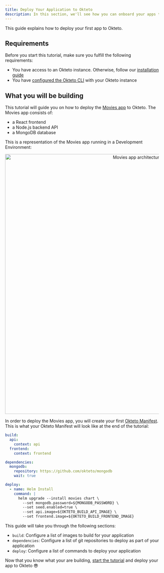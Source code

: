 ```yaml
---
title: Deploy Your Application to Okteto
description: In this section, we'll see how you can onboard your apps to Okteto
---
```



This guide explains how to deploy your first app to Okteto.

## Requirements

Before you start this tutorial, make sure you fulfill the following requirements:

- You have access to an Okteto instance. Otherwise, follow our [installation guide](get-started/install/index.mdx)
- You have [configured the Okteto CLI](get-started/install-okteto-cli.mdx) with your Okteto instance

## What you will be building

This tutorial will guide you on how to deploy the [Movies app](https://github.com/okteto/getting-started) to Okteto. The Movies app consists of:

- a React frontend
- a Node.js backend API
- a MongoDB database

This is a representation of the Movies app running in a Development Environment:

<p align="center">
  <Image
    src={require("@site/static/img/deploy-movies-app.png").default}
    alt="Movies app architecture"
    width="850"
  />
</p>

In order to deploy the Movies app, you will create your first [Okteto Manifest](core/okteto-manifest.mdx).
This is what your Okteto Manifest will look like at the end of the tutorial:

```yaml title="okteto.yaml"
build:
  api:
    context: api
  frontend:
    context: frontend

dependencies:
  mongodb:
    repository: https://github.com/okteto/mongodb
    wait: true

deploy:
  - name: Helm Install
    command: |
      helm upgrade --install movies chart \
        --set mongodb.password=${MONGODB_PASSWORD} \
        --set seed.enabled=true \
        --set api.image=${OKTETO_BUILD_API_IMAGE} \
        --set frontend.image=${OKTETO_BUILD_FRONTEND_IMAGE}
```

This guide will take you through the following sections:

- `build`: Configure a list of images to build for your application
- `dependencies`: Configure a list of git repositories to deploy as part of your application
- `deploy`: Configure a list of commands to deploy your application

Now that you know what your are building, [start the tutorial](deploy.mdx) and deploy your app to Okteto 😎

